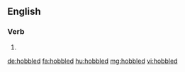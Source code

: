 ==English==

===Verb===
{{head|en|verb form}}

# {{en-past of|hobble}}

[[de:hobbled]]
[[fa:hobbled]]
[[hu:hobbled]]
[[mg:hobbled]]
[[vi:hobbled]]